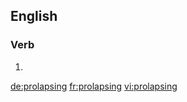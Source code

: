 ==English==

===Verb===
{{head|en|present participle}}

# {{present participle of|prolapse|lang=en}}

[[de:prolapsing]]
[[fr:prolapsing]]
[[vi:prolapsing]]